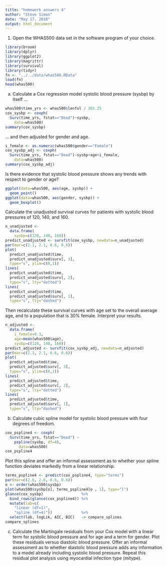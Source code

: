 ```yaml
---
title: "homework answers 4"
author: "Steve Simon"
date: "May 17, 2018"
output: html_document
---
```


1. Open the WHAS500 data set in the software program of 
your choice.

```r
library(broom)
library(dplyr)
library(ggplot2)
library(magrittr)
library(survival)
library(tidyr)
fn <- "../../data/whas500.RData"
load(fn)
head(whas500)
```

a. Calculate a Cox regression model systolic blood 
pressure (sysbp) by itself ...

```r
whas500$time_yrs <- whas500$lenfol / 365.25
cox_sysbp <- coxph(
  Surv(time_yrs, fstat=="Dead")~sysbp,
    data=whas500)
summary(cox_sysbp)
```

... and then adjusted for gender and age.

```r
i_female <- as.numeric(whas500$gender=="Female")
cox_sysbp_adj <- coxph(
  Surv(time_yrs, fstat=="Dead")~sysbp+age+i_female,
    data=whas500)
summary(cox_sysbp_adj)
```

Is there evidence that systolic blood pressure
shows any trends with respect to gender or age?

```r
ggplot(data=whas500, aes(age, sysbp)) +
  geom_point()
ggplot(data=whas500, aes(gender, sysbp)) +
  geom_boxplot()
```

Calculate the unadjusted survival curves for patients
with systolic blood pressures of 120, 140, and 160.

```r
n_unadjusted <- 
  data.frame(
    sysbp=c(120, 140, 160))
predict_unadjusted <- survfit(cox_sysbp, newdata=n_unadjusted)
par(mar=c(2.1, 2.1, 0.6, 0.6))
plot(
  predict_unadjusted$time,
  predict_unadjusted$surv[, 3], 
  type="s", ylim=c(0,1))
lines(
  predict_unadjusted$time, 
  predict_unadjusted$surv[, 2], 
  type="s", lty="dotted")
lines(
  predict_unadjusted$time, 
  predict_unadjusted$surv[, 1], 
  type="s", lty="dashed")
```

Then recalculate these survival curves with age set to the 
overall average age, and to a population that is 30%
female. Interpret your results.

```r
n_adjusted <- 
  data.frame(
    i_female=0.3,
    age=mean(whas500$age),
    sysbp=c(120, 140, 160))
predict_adjusted <- survfit(cox_sysbp_adj, newdata=n_adjusted)
par(mar=c(2.1, 2.1, 0.6, 0.6))
plot(
  predict_adjusted$time,
  predict_adjusted$surv[, 3], 
  type="s", ylim=c(0,1))
lines(
  predict_adjusted$time, 
  predict_adjusted$surv[, 2], 
  type="s", lty="dotted")
lines(
  predict_adjusted$time, 
  predict_adjusted$surv[, 1], 
  type="s", lty="dashed")
```

b. Calculate cubic spline model for systolic blood
pressure with four degrees of freedom.

```r
cox_pspline4 <- coxph(
  Surv(time_yrs, fstat=="Dead") ~ 
    pspline(sysbp, df=4),
      data=whas500)
cox_pspline4
```

Plot this spline and offer an informal assessment as
to whether your spline function deviates markedly 
from a linear relationship.

```r
terms_pspline4 <- predict(cox_pspline4, type="terms")
par(mar=c(2.6, 2.6, 0.6, 0.6))
o <- order(whas500$sysbp)
plot(whas500$sysbp[o], terms_pspline4[o , 1], type="l")
glance(cox_sysbp)                 %>%
  bind_rows(glance(cox_pspline4)) %>%
  mutate(lab=c(
    "linear (df=1)",
    "spline (df=4)"))             %>%
  select(lab, logLik, AIC, BIC)   -> compare_splines
compare_splines
```

c. Calculate the Martingale residuals from your Cox
model with a linear term for systolic blood pressure
and for age and a term for gender. Plot these residuals
versus diastolic blood pressure. Offer an informal
assessment as to whether diastolic blood pressure adds
any information to a model already including systolic
blood pressure. Repeat this residual plot analysis using
myocardial infection type (mitype).